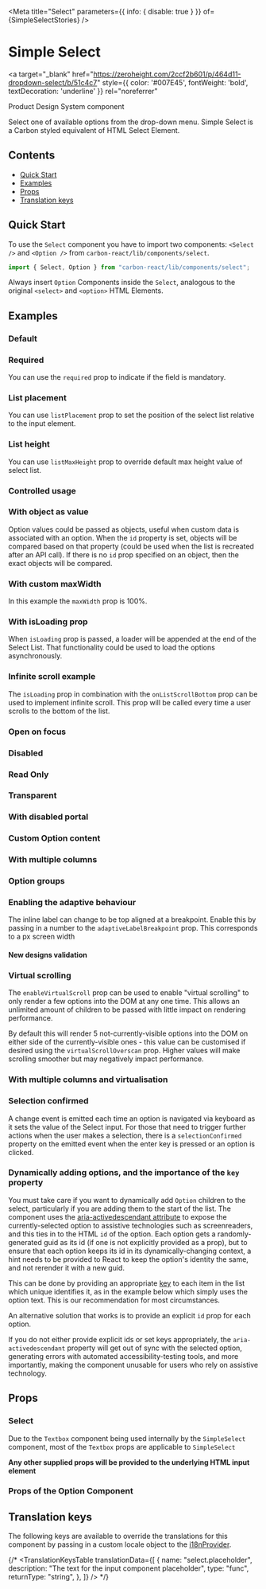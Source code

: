 

<Meta title="Select" parameters={{ info: { disable: true } }} of={SimpleSelectStories} />

# Simple Select

<a
  target="_blank"
  href="https://zeroheight.com/2ccf2b601/p/464d11-dropdown-select/b/51c4c7"
  style={{ color: '#007E45', fontWeight: 'bold', textDecoration: 'underline' }}
  rel="noreferrer"
>
  Product Design System component 
</a>

Select one of available options from the drop-down menu. Simple Select is a Carbon styled equivalent of HTML Select Element.

## Contents

- [Quick Start](#quick-start)
- [Examples](#examples)
- [Props](#props)
- [Translation keys](#translation-keys)

## Quick Start

To use the `Select` component you have to import two components: `<Select />` and `<Option />`
from `carbon-react/lib/components/select`.

```javascript
import { Select, Option } from "carbon-react/lib/components/select";
```

Always insert `Option` Components inside the `Select`, analogous to the original `<select>` and `<option>` HTML Elements.

## Examples

### Default

<Canvas name="default" of={SimpleSelectStories.Default} />

### Required

You can use the `required` prop to indicate if the field is mandatory.

<Canvas name="required" of={SimpleSelectStories.Required} />

### List placement

You can use `listPlacement` prop to set the position of the select list relative to the input element.

<Canvas name="list placement" of={SimpleSelectStories.ListPlacement} />

### List height

You can use `listMaxHeight` prop to override default max height value of select list.

<Canvas name="list height" of={SimpleSelectStories.ListHeight} />

### Controlled usage

<Canvas name="controlled" of={SimpleSelectStories.Controlled} />

### With object as value

Option values could be passed as objects, useful when custom data is associated with an option.
When the `id` property is set, objects will be compared based on that property (could be used when the list is recreated after an API call).
If there is no `id` prop specified on an object, then the exact objects will be compared.

<Canvas name="with object as value" of={SimpleSelectStories.WithObjectAsValue} />

### With custom maxWidth

In this example the `maxWidth` prop is 100%.

<Canvas name="With custom maxWidth" of={SimpleSelectStories.WithCustomMaxWidth} />

### With isLoading prop

When `isLoading` prop is passed, a loader will be appended at the end of the Select List. That functionality could be used to load the options asynchronously.

<Canvas name="with isLoading prop" of={SimpleSelectStories.WithIsLoadingProp} />

### Infinite scroll example

The `isLoading` prop in combination with the `onListScrollBottom` prop can be used to implement infinite scroll.
This prop will be called every time a user scrolls to the bottom of the list.

<Canvas name="with infinite scroll" of={SimpleSelectStories.WithInfiniteScroll} />

### Open on focus

<Canvas name="openOnFocus" of={SimpleSelectStories.OpenOnFocus} />

### Disabled

<Canvas name="disabled" of={SimpleSelectStories.Disabled} />

### Read Only

<Canvas name="readonly" of={SimpleSelectStories.Readonly} />

### Transparent

<Canvas name="transparent" of={SimpleSelectStories.Transparent} />

### With disabled portal

<Canvas name="withDisabledPortal" of={SimpleSelectStories.WithDisabledPortal} />

### Custom Option content

<Canvas name="custom option children" of={SimpleSelectStories.CustomOptionChildren} />

### With multiple columns

<Canvas name="with multiple columns" of={SimpleSelectStories.WithMultipleColumns} />

### Option groups

<Canvas name="option groups" of={SimpleSelectStories.OptionGroups} />

### Enabling the adaptive behaviour

The inline label can change to be top aligned at a breakpoint. Enable this by passing in a number to the `adaptiveLabelBreakpoint` prop. This corresponds to a px screen width

<Canvas name="enabling adaptive behaviour" of={SimpleSelectStories.EnablingAdaptiveBehaviour} />

#### New designs validation

<Canvas name="validations - string - new design" of={SimpleSelectStories.ValidationsStringNewDesign} />

### Virtual scrolling

The `enableVirtualScroll` prop can be used to enable "virtual scrolling" to only render a few options into the DOM at any one time.
This allows an unlimited amount of children to be passed with little impact on rendering performance.

By default this will render 5 not-currently-visible options into the DOM on either side of the currently-visible ones - this value can
be customised if desired using the `virtualScrollOverscan` prop. Higher values will make scrolling smoother but may negatively impact performance.

<Canvas name="virtualised" of={SimpleSelectStories.Virtualised} />

### With multiple columns and virtualisation

<Canvas name="with multiple columns and virtualisation" of={SimpleSelectStories.WithMultipleColumnsAndVirtualisation} />

### Selection confirmed

A change event is emitted each time an option is navigated via keyboard as it sets the value of the 
Select input. For those that need to trigger further actions when the user makes a selection, there is 
a `selectionConfirmed` property on the emitted event when the enter key is pressed or an option is clicked.

<Canvas name="selection confirmed" of={SimpleSelectStories.SelectionConfirmedStory} />

### Dynamically adding options, and the importance of the `key` property

You must take care if you want to dynamically add `Option` children to the select, particularly if you are adding them to the start
of the list. The component uses the
[aria-activedescendant attribute](https://developer.mozilla.org/en-US/docs/Web/Accessibility/ARIA/Attributes/aria-activedescendant)
to expose the currently-selected option to assistive technologies such as screenreaders, and this ties in to the HTML `id` of the
option. Each option gets a randomly-generated guid as its id (if one is not explicitly provided as a prop), but to ensure that each
option keeps its id in its dynamically-changing context, a hint needs to be provided to React to keep the option's identity the same,
and not rerender it with a new guid.

This can be done by providing an appropriate [key](https://react.dev/learn/rendering-lists#keeping-list-items-in-order-with-key) to
each item in the list which unique identifies it, as in the example below which simply uses the option text. This is our recommendation
for most circumstances.

An alternative solution that works is to provide an explicit `id` prop for each option.

If you do not either provide explicit ids or set keys appropriately, the `aria-activedescendant` property will get out of sync with
the selected option, generating errors with automated accessibility-testing tools, and more importantly, making the component unusable
for users who rely on assistive technology.


<Canvas name="dynamically adding options" of={SimpleSelectStories.SelectWithDynamicallyAddedOption} />

## Props

### Select

<ArgTypes of={SimpleSelectStories}  />

Due to the `Textbox` component being used internally by the `SimpleSelect` component, most of the `Textbox` props are applicable to `SimpleSelect`

<ArgTypes of={SelectTextboxStories} />

**Any other supplied props will be provided to the underlying HTML input element**

### Props of the Option Component

<ArgTypes of={OptionStories} />

## Translation keys

The following keys are available to override the translations for this component by passing in a custom locale object to the
[i18nProvider](https://carbon.sage.com/?path=/story/documentation-i18n--page).

{/* <TranslationKeysTable
  translationData={[
    {
      name: "select.placeholder",
      description: "The text for the input component placeholder",
      type: "func",
      returnType: "string",
    },
  ]}
/> */}
